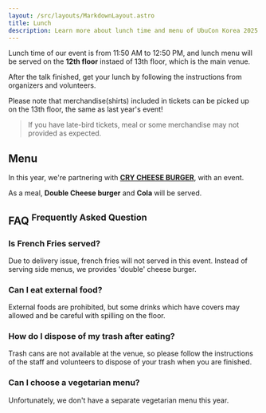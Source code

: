 ```yaml
---
layout: /src/layouts/MarkdownLayout.astro
title: Lunch
description: Learn more about lunch time and menu of UbuCon Korea 2025
---
```


Lunch time of our event is from 11:50 AM to 12:50 PM, and lunch menu will be served on the **12th floor** instaed of 13th floor, which is the main venue.

After the talk finished, get your lunch by following the instructions from organizers and volunteers.

Please note that merchandise(shirts) included in tickets can be picked up on the 13th floor, the same as last year's event!

> If you have late-bird tickets, meal or some merchandise may not provided as expected.

## Menu

In this year, we're partnering with [**CRY CHEESE BURGER**](https://www.instagram.com/crycheeseburger.official/), with an event.

As a meal, **Double Cheese burger** and **Cola** will be served.

## FAQ <sup>Frequently Asked Question</sup>

### Is French Fries served?

Due to delivery issue, french fries will not served in this event. Instead of serving side menus, we provides 'double' cheese burger.

### Can I eat external food?

External foods are prohibited, but some drinks which have covers may allowed and be careful with spilling on the floor.

### How do I dispose of my trash after eating?

Trash cans are not available at the venue, so please follow the instructions of the staff and volunteers to dispose of your trash when you are finished.

### Can I choose a vegetarian menu?

Unfortunately, we don't have a separate vegetarian menu this year.